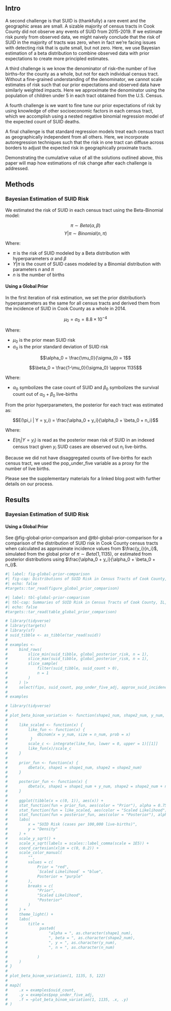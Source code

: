 ## Intro

A second challenge is that SUID is (thankfully) a rare event and the geographic areas are small. 
A sizable majority of census tracts in Cook County did not observe any events of SUID from 2015-2019. 
If we estimate risk purely from observed data, we might naively conclude that the risk of SUID in the majority of tracts was zero, when in fact we're facing issues with detecting risk that is quite small, but not zero. 
Here, we use Bayesian estimation of a beta distribution to combine observed data with prior expectations to create more principled estimates.

A third challenge is we know the denominator of risk--the number of live births--for the county as a whole, but not for each individual census tract. 
Without a fine-grained understanding of the denominator, we cannot scale estimates of risk such that our prior expectations and observed data have similarly weighted impacts. 
Here we approximate the denominator using the population of children under 5 in each tract obtained from the U.S. Census.

A fourth challenge is we want to fine tune our prior expectations of risk by using knowledge of other socioeconomic factors in each census tract, which we accomplish using a nested negative binomial regression model of the expected count of SUID deaths.

A final challenge is that standard regression models treat each census tract as geographically independent from all others. 
Here, we incorporate autoregression techniques such that the risk in one tract can diffuse across borders to adjust the expected risk in geographically proximate tracts.

Demonstrating the cumulative value of all the solutions outlined above, this paper will map how estimations of risk change after each challenge is addressed.



## Methods


### Bayesian Estimation of SUID Risk

We estimated the risk of SUID in each census tract using the Beta-Binomial model:

$$\pi \sim Beta(\alpha, \beta)$$ $$Y|\pi \sim Binomial(n, \pi)$$

Where:

-   $\pi$ is the risk of SUID modeled by a Beta distribution with hyperparameters $\alpha$ and $\beta$
-   $Y|\pi$ is the count of SUID cases modeled by a Binomial distribution with parameters $n$ and $\pi$
-   $n$ is the number of births

#### Using a Global Prior

In the first iteration of risk estimation, we set the prior distribution's hyperparameters as the same for all census tracts and derived them from the incidence of SUID in Cook County as a whole in 2014.

$$\mu_0 = \sigma_0 = 8.8 \times 10^{-4}$$

Where:

-   $\mu_0$ is the prior mean SUID risk
-   $\sigma_0$ is the prior standard deviation of SUID risk

$$\alpha_0 = \frac{\mu_0}{\sigma_0} = 1$$

$$\beta_0 = \frac{1-\mu_0}{\sigma_0} \approx 1135$$

Where:

-   $\alpha_0$ symbolizes the case count of SUID and $\beta_0$ symbolizes the survival count out of $\alpha_0 + \beta_0$ live-births

From the prior hyperparameters, the posterior for each tract was estimated as:

$$E(\pi_i | Y = y_i) = \frac{\alpha_0 + y_i}{\alpha_0 + \beta_0 + n_i}$$

Where:

-   $E(\pi_i | Y = y_i)$ is read as the posterior mean risk of SUID in an indexed census tract given $y_i$ SUID cases are observed out $n_i$ live-births.

Because we did not have disaggregated counts of live-births for each census tract, we used the pop_under_five variable as a proxy for the number of live births.

Please see the supplementary materials for a linked blog post with further details on our process.

## Results

### Bayesian Estimation of SUID Risk

#### Using a Global Prior

See @fig-global-prior-comparison and @tbl-global-prior-comparison for a comparison of the distribution of SUID risk in Cook County census tracts when calculated as approximate incidence values from $\frac{y_i}{n_i}$, simulated from the global prior of $\pi \sim Beta(1, 1135)$, or estimated from posterior distributions using $\frac{\alpha_0 + y_i}{\alpha_0 + \beta_0 + n_i}$.

```r
#| label: fig-global-prior-comparison
#| fig-cap: Distributions of SUID Risk in Census Tracts of Cook County, IL, 2015-2019
#| echo: false
#targets::tar_read(figure_global_prior_comparison)
```


```r
#| label: tbl-global-prior-comparison
#| tbl-cap: Summaries of SUID Risk in Census Tracts of Cook County, IL, 2015-2019
#| echo: false
#targets::tar_read(table_global_prior_comparison)
```

```r
# library(tidyverse)
# library(targets)
# library(sf)
# suid_tibble <- as_tibble(tar_read(suid))
# 
# examples <-
#     bind_rows(
#         slice_min(suid_tibble, global_posterior_risk, n = 1),
#         slice_max(suid_tibble, global_posterior_risk, n = 1),
#         slice_sample(
#             filter(suid_tibble, suid_count > 0),
#             n = 1
#         )
#     ) |> 
#     select(fips, suid_count, pop_under_five_adj, approx_suid_incidence)
#    
# examples
```
```r
# library(tidyverse)
# 
# plot_beta_binom_variation <- function(shape1_num, shape2_num, y_num, n_num) {
#     
#     like_scaled <- function(x) {
#         like_fun <- function(x) {
#             dbinom(x = y_num, size = n_num, prob = x)
#          }
#         scale_c <- integrate(like_fun, lower = 0, upper = 1)[[1]]
#         like_fun(x)/scale_c
#     }
# 
#     prior_fun <- function(x) {
#         dbeta(x, shape1 = shape1_num, shape2 = shape2_num)
#     }
# 
#     posterior_fun <- function(x) {
#         dbeta(x, shape1 = shape1_num + y_num, shape2 = shape2_num + n_num - y_num)
#     }
#     
#     ggplot(tibble(x = c(0, 1)), aes(x)) +
#     stat_function(fun = prior_fun, aes(color = "Prior"), alpha = 0.75) +
#     stat_function(fun = like_scaled, aes(color = "Scaled Likelihood"), alpha = 0.75) +
#     stat_function(fun = posterior_fun, aes(color = "Posterior"), alpha = 0.75) +
#     labs(
#         x = "SUID Risk (cases per 100,000 live-births)",
#         y = "Density"
#     ) +
#     scale_y_sqrt() +
#     scale_x_sqrt(labels = scales::label_comma(scale = 1E5)) +
#     coord_cartesian(xlim = c(0, 0.2)) +
#     scale_color_manual(
#         "",
#         values = c(
#             Prior = "red",
#             `Scaled Likelihood` = "blue",
#             Posterior = "purple"
#         ),
#         breaks = c(
#             "Prior",
#             "Scaled Likelihood",
#             "Posterior"
#         )
#     ) +
#     theme_light() +
#     labs(
#         title = 
#              paste0(
#                  "alpha = ", as.character(shape1_num), 
#                  ", beta = ", as.character(shape2_num), 
#                  ", y = ", as.character(y_num), 
#                  ", n = ", as.character(n_num)
#                  
#             )
#     )
# }
# 
# plot_beta_binom_variation(1, 1135, 5, 122)
# 
# map2(
#     .x = examples$suid_count,
#     .y = examples$pop_under_five_adj,
#     .f = ~plot_beta_binom_variation(1, 1135, .x, .y)
# )
```
